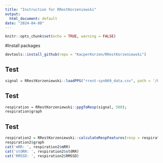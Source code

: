 ```yaml
---
title: "Instruction for RRestKorzeniewski"
output:
  html_document: default
date: "2024-04-08"
---
```


```r
knitr::opts_chunk$set(echo = TRUE, warning = FALSE)
```

#Install packages
```r
devtools::install_github(repo = "KacperKorzen/RRestKorzeniewski")
```


## Test
```r
signal = RRestKorzeniewski::loadPPG("rrest-syn069_data.csv", path = '/Users/korzeniewski/Desktop/PRO/project1/', first_sample = 500, last_sample = 10800)

```

## Test
```r
respiration = RRestKorzeniewski::ppgToResp(signal, 500);
respiration$graph

```

## Test
```r
respiration2 = RRestKorzeniewski::calculateRespFeatures(resp = respiration)
respiration2$graph
cat('mRR: ', respiration2$mRR)
cat('stdRR: ', respiration2$stdRR)
cat('RMSSD: ', respiration2$RMSSD)
```
